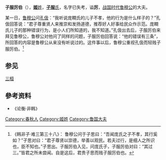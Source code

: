 '''子服厉伯'''（{{bd|？||？||catIdx=Z子服}}），[[姬姓|'''姬'''姓]]，[[子服氏|'''子服'''氏]]，名字已失考，谥'''厉'''，[[战国时代|战国时代]][[鲁穆公|鲁穆公]]的大夫。

某一日，[[鲁穆公|鲁穆公]]问[[孔伋|孔伋]]：“我听说庞瞷氏的儿子不孝，他的行为是什么样子的？”孔伋回答说：“君子尊重贤人来推崇和发扬道德，推荐好人好事给民众作示范。庞瞷氏儿子的那种错误行为，是小人们所知道的，我不知道。”孔伋出去后，子服厉伯来拜见鲁穆公，鲁穆公对他问了同样的问题，子服厉伯回答说：“他的错误有三条”，所回答的内容是鲁穆公从来没有听说过的。这件事以后，鲁穆公重视孔伋而轻贱子服厉伯。<ref>《韩非子·难三第三十八》： 鲁穆公问于子思曰：“吾闻庞氏之子不孝，其行奚如？”子思对曰：“君子尊贤以崇德，举善以观民。若夫过行，是细人之所识也，臣不知也。”子思出。子服厉伯入见，问庞氏子，子服厉伯对曰：“其过三。”皆君之所未尝闻。自是这后，君贵子思而贱子服厉伯也。
</ref>

== 参见 ==
[[三桓|三桓]]

== 參考资料 ==
{{reflist|2}}
*《论衡·非韩》


{{start box}}
{{s-before|中间世系失考<br>上一可考人物：[[子服景伯|子服景伯]]}}
{{s-title|[[魯國|魯國]][[子服氏|子服氏]]宗主}}
{{s-after|不明}}
{{end box}}

[[Category:春秋人|Category:春秋人]]
[[Category:姬姓|Category:姬姓]]
[[Category:鲁国大夫|Category:鲁国大夫]]